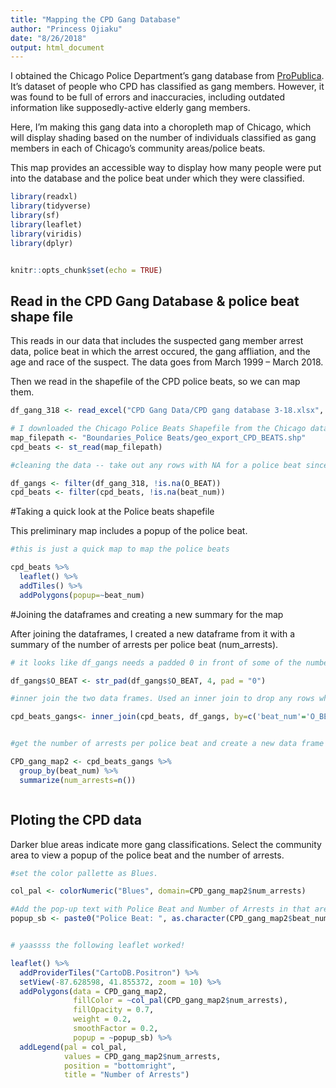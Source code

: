 ```yaml
---
title: "Mapping the CPD Gang Database"
author: "Princess Ojiaku"
date: "8/26/2018"
output: html_document
---
```


I obtained the Chicago Police Department's gang database from [ProPublica](https://www.propublica.org/article/politic-il-insider-chicago-gang-database). It's dataset of people who CPD has classified as gang members. However, it was found to be full of errors and inaccuracies, including outdated information like supposedly-active elderly gang members. 

Here, I'm making this gang data into a choropleth map of Chicago, which will display shading based on the number of individuals classified as gang members in each of Chicago's community areas/police beats. 

This map provides an accessible way to display how many people were put into the database and the police beat under which they were classified.

```r

library(readxl)
library(tidyverse)
library(sf)
library(leaflet)
library(viridis)
library(dplyr)


knitr::opts_chunk$set(echo = TRUE)
```

## Read in the CPD Gang Database & police beat shape file

This reads in our data that includes the suspected gang member arrest data, police beat in which the arrest occured, the gang affliation, and the age and race of the suspect. The data goes from March 1999 -- March 2018.

Then we read in the shapefile of the CPD police beats, so we can map them. 

```r

df_gang_318 <- read_excel("CPD Gang Data/CPD gang database 3-18.xlsx", sheet=1)

# I downloaded the Chicago Police Beats Shapefile from the Chicago data portal
map_filepath <- "Boundaries_Police Beats/geo_export_CPD_BEATS.shp"
cpd_beats <- st_read(map_filepath)

#cleaning the data -- take out any rows with NA for a police beat since we can't map those 

df_gangs <- filter(df_gang_318, !is.na(O_BEAT))
cpd_beats <- filter(cpd_beats, !is.na(beat_num))
```

#Taking a quick look at the Police beats shapefile

This preliminary map includes a popup of the police beat.
```r
#this is just a quick map to map the police beats 

cpd_beats %>% 
  leaflet() %>% 
  addTiles() %>% 
  addPolygons(popup=~beat_num)
```

#Joining the dataframes and creating a new summary for the map

After joining the dataframes, I created a new dataframe from it with a summary of the number of arrests per police beat (num_arrests).

```r

# it looks like df_gangs needs a padded 0 in front of some of the numbers to make them 4 digits instead of 3. So let's clean that up before we join it with cpd_beats (which is all 4 digits)

df_gangs$O_BEAT <- str_pad(df_gangs$O_BEAT, 4, pad = "0")

#inner join the two data frames. Used an inner join to drop any rows where the two police beat numbers didn't match up

cpd_beats_gangs<- inner_join(cpd_beats, df_gangs, by=c('beat_num'='O_BEAT'))


#get the number of arrests per police beat and create a new data frame (CPD_gang_map2) with just that info

CPD_gang_map2 <- cpd_beats_gangs %>%
  group_by(beat_num) %>%
  summarize(num_arrests=n()) 



```

## Ploting the CPD data

Darker blue areas indicate more gang classifications. Select the community area to view a popup of the police beat and the number of arrests.

```r

#set the color pallette as Blues. 

col_pal <- colorNumeric("Blues", domain=CPD_gang_map2$num_arrests)

#Add the pop-up text with Police Beat and Number of Arrests in that area
popup_sb <- paste0("Police Beat: ", as.character(CPD_gang_map2$beat_num), "<br>Number of arrests: ", as.character(CPD_gang_map2$num_arrests))


# yaassss the following leaflet worked! 

leaflet() %>%
  addProviderTiles("CartoDB.Positron") %>%
  setView(-87.628598, 41.855372, zoom = 10) %>% 
  addPolygons(data = CPD_gang_map2, 
              fillColor = ~col_pal(CPD_gang_map2$num_arrests), 
              fillOpacity = 0.7, 
              weight = 0.2, 
              smoothFactor = 0.2, 
              popup = ~popup_sb) %>%
  addLegend(pal = col_pal, 
            values = CPD_gang_map2$num_arrests, 
            position = "bottomright", 
            title = "Number of Arrests")

```
